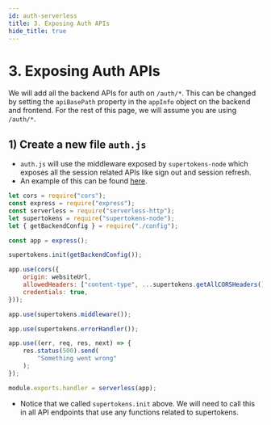 ```yaml
---
id: auth-serverless
title: 3. Exposing Auth APIs
hide_title: true
---
```


# 3. Exposing Auth APIs

We will add all the backend APIs for auth on `/auth/*`. This can be changed by setting the `apiBasePath` property in the `appInfo` object on the backend and frontend. For the rest of this page, we will assume you are using `/auth/*`.

## 1) Create a new file `auth.js`
- `auth.js` will use the middleware exposed by `supertokens-node` which exposes all the session related APIs like sign out and session refresh.
- An example of this can be found [here](https://github.com/supertokens/supertokens-auth-react/blob/master/examples/with-aws-lambda/backend/auth.js).

<!--DOCUSAURUS_CODE_TABS-->
<!--auth.js-->
```jsx
let cors = require("cors");
const express = require("express");
const serverless = require("serverless-http");
let supertokens = require("supertokens-node");
let { getBackendConfig } = require("./config");

const app = express();

supertokens.init(getBackendConfig());

app.use(cors({
    origin: websiteUrl,
    allowedHeaders: ["content-type", ...supertokens.getAllCORSHeaders()],
    credentials: true,
}));

app.use(supertokens.middleware());

app.use(supertokens.errorHandler());

app.use((err, req, res, next) => {
    res.status(500).send(
        "Something went wrong"
    );
});

module.exports.handler = serverless(app);
```

<!--END_DOCUSAURUS_CODE_TABS-->

- Notice that we called `supertokens.init` above. We will need to call this in all API endpoints that use any functions related to supertokens.